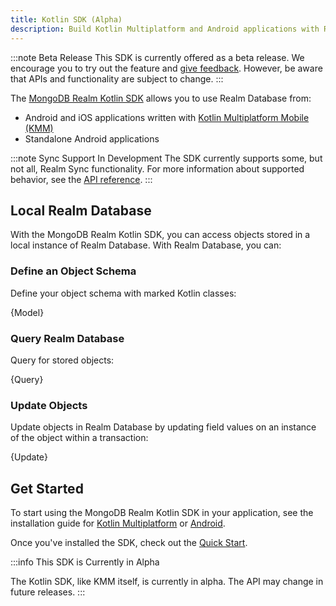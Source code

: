 ```yaml
---
title: Kotlin SDK (Alpha)
description: Build Kotlin Multiplatform and Android applications with Realm.
---
```



:::note Beta Release
This SDK is currently offered as a beta release. We encourage you to
try out the feature and [give feedback](https://feedback.mongodb.com/forums/923521-realm/).
However, be aware that APIs and functionality are subject to change.
:::

The [MongoDB Realm Kotlin SDK](https://github.com/realm/realm-kotlin)
allows you to use Realm Database from:

- Android and iOS applications written with [Kotlin Multiplatform Mobile
  (KMM)](https://kotlinlang.org/docs/mobile/home.html)
- Standalone Android applications

:::note Sync Support In Development
The SDK currently supports some, but not all, Realm Sync functionality.
For more information about supported behavior, see the
[API reference](https://docs.mongodb.com/realm-sdks/kotlin/latest/library-sync/io.realm.mongodb/index.html).
:::

## Local Realm Database

With the MongoDB Realm Kotlin SDK, you can access objects stored in a
local instance of Realm Database. With Realm Database, you can:

### Define an Object Schema

Define your object schema with marked Kotlin classes:

<CodeBlock language="kotlin">{Model}</CodeBlock>

### Query Realm Database

Query for stored objects:

<CodeBlock language="kotlin">{Query}</CodeBlock>

### Update Objects

Update objects in Realm Database by updating field values on an instance of the object within a transaction:

<CodeBlock language="kotlin">{Update}</CodeBlock>

## Get Started

To start using the MongoDB Realm Kotlin SDK in your application, see
the installation guide for [Kotlin Multiplatform](./install/kotlin-multiplatform)
or [Android](./install/android).

Once you've installed the SDK, check out the [Quick Start](./quick-start).

:::info This SDK is Currently in Alpha

The Kotlin SDK, like KMM itself, is currently in alpha. The API may change in future releases.
:::
